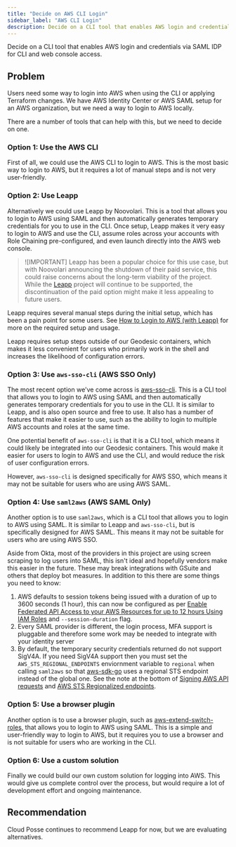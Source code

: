 ```yaml
---
title: "Decide on AWS CLI Login"
sidebar_label: "AWS CLI Login"
description: Decide on a CLI tool that enables AWS login and credentials via SAML IDP for CLI and web console access.
---
```


<Intro>
Decide on a CLI tool that enables AWS login and credentials via SAML IDP for CLI and web console access.
</Intro>

## Problem

Users need some way to login into AWS when using the CLI or applying Terraform changes. We have AWS Identity Center or AWS SAML setup for an AWS organization, but we need a way to login to AWS locally.

There are a number of tools that can help with this, but we need to decide on one.

### Option 1: Use the AWS CLI

First of all, we could use the AWS CLI to login to AWS. This is the most basic way to login to AWS, but it requires a lot of manual steps and is not very user-friendly.

### Option 2: Use Leapp

Alternatively we could use Leapp by Noovolari. This is a tool that allows you to login to AWS using SAML and then automatically generates temporary credentials for you to use in the CLI. Once setup, Leapp makes it very easy to login to AWS and use the CLI, assume roles across your accounts with Role Chaining pre-configured, and even launch directly into the AWS web console.

> ![IMPORTANT]
> Leapp has been a popular choice for this use case, but with Noovolari announcing the shutdown of their paid service, this could raise concerns about the long-term viability of the project. While the [Leapp](https://github.com/Noovolari/leapp) project will continue to be supported, the discontinuation of the paid option might make it less appealing to future users.

Leapp requires several manual steps during the initial setup, which has been a pain point for some users. See [How to Login to AWS (with Leapp)](/layers/identity/how-to-log-into-aws/) for more on the required setup and usage.

Leapp requires setup steps outside of our Geodesic containers, which makes it less convenient for users who primarily work in the shell and increases the likelihood of configuration errors.

### Option 3: Use `aws-sso-cli` (AWS SSO Only)

The most recent option we've come across is [aws-sso-cli](https://github.com/synfinatic/aws-sso-cli). This is a CLI tool that allows you to login to AWS using SAML and then automatically generates temporary credentials for you to use in the CLI. It is similar to Leapp, and is also open source and free to use. It also has a number of features that make it easier to use, such as the ability to login to multiple AWS accounts and roles at the same time.

One potential benefit of `aws-sso-cli` is that it is a CLI tool, which means it could likely be integrated into our Geodesic containers. This would make it easier for users to login to AWS and use the CLI, and would reduce the risk of user configuration errors.

However, `aws-sso-cli` is designed specifically for AWS SSO, which means it may not be suitable for users who are using AWS SAML.

### Option 4: Use `saml2aws` (AWS SAML Only)

Another option is to use `saml2aws`, which is a CLI tool that allows you to login to AWS using SAML. It is similar to Leapp and `aws-sso-cli`, but is specifically designed for AWS SAML. This means it may not be suitable for users who are using AWS SSO.

Aside from Okta, most of the providers in this project are using screen scraping to log users into SAML, this isn't ideal and hopefully vendors make this easier in the future. These may break integrations with GSuite and others that deploy bot measures. In addition to this there are some things you need to know:

1. AWS defaults to session tokens being issued with a duration of up to 3600 seconds (1 hour), this can now be configured as per [Enable Federated API Access to your AWS Resources for up to 12 hours Using IAM Roles](https://aws.amazon.com/blogs/security/enable-federated-api-access-to-your-aws-resources-for-up-to-12-hours-using-iam-roles/) and `--session-duration` flag.
2. Every SAML provider is different, the login process, MFA support is pluggable and therefore some work may be needed to integrate with your identity server
3. By default, the temporary security credentials returned do not support SigV4A. If you need SigV4A support then you must set the `AWS_STS_REGIONAL_ENDPOINTS` enviornment variable to `regional` when calling `saml2aws` so that [aws-sdk-go](https://github.com/aws/aws-sdk-go) uses a regional STS endpoint instead of the global one. See the note at the bottom of [Signing AWS API requests](https://docs.aws.amazon.com/IAM/latest/UserGuide/reference_aws-signing.html#signature-versions) and [AWS STS Regionalized endpoints](https://docs.aws.amazon.com/sdkref/latest/guide/feature-sts-regionalized-endpoints.html).

### Option 5: Use a browser plugin

Another option is to use a browser plugin, such as [aws-extend-switch-roles](https://github.com/tilfinltd/aws-extend-switch-roles), that allows you to login to AWS using SAML. This is a simple and user-friendly way to login to AWS, but it requires you to use a browser and is not suitable for users who are working in the CLI.

### Option 6: Use a custom solution

Finally we could build our own custom solution for logging into AWS. This would give us complete control over the process, but would require a lot of development effort and ongoing maintenance.

## Recommendation

Cloud Posse continues to recommend Leapp for now, but we are evaluating alternatives.

